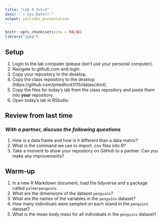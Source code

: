 ```yaml
---
title: "Lab 4 Intro"
date: "`r Sys.Date()`"
output: ioslides_presentation
---
```


```r
knitr::opts_chunk$set(echo = FALSE)
library("jpeg")
```

## Setup
1. Login to the lab computer (please don't use your personal computer).  
2. Navigate to github.com and login.   
2. Copy your repository to the desktop.   
5. Copy the class repository to the desktop (https://github.com/jmledford3115/datascibiol).  
6. Copy the files for today's lab from the class repository and paste them into **your** repository.  
7. Open today's lab in RStudio.  

## Review from last time
### *With a partner, discuss the following questions*
1. How is a data frame and how is it different than a data matrix?  
2. What is the command we use to import .csv files into R?  
3. Take a moment to show your repository on GitHub to a partner. Can you make any improvements?  

## Warm-up
1. In a new R Markdown document, load the tidyverse and a package called `palmerpenguins`.
2. What are the dimensions of the dataset `penguins`?
3. What are the names of the variables in the `penguins` dataset?
4. How many individuals were sampled on each island in the `penguins` dataset?
5. What is the mean body mass for all individuals in the `penguins` dataset?

